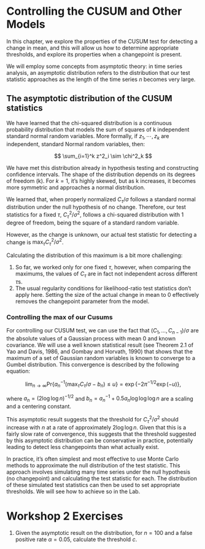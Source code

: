 # Controlling the CUSUM and Other Models

In this chapter, we explore the properties of the CUSUM test for detecting a change in mean, and this will allow us how to determine appropriate thresholds, and explore its properties when a changepoint is present.

We will employ some concepts from asymptotic theory: in time series analysis, an asymptotic distribution refers to the distribution that our test statistic approaches as the length of the time series $n$ becomes very large.

## The asymptotic distribution of the CUSUM statistics

We have learned that the chi-squared distribution is a continuous probability distribution that models the sum of squares of k independent standard normal random variables. More formally, if $z_1, \cdots, z_k$ are independent, standard Normal random variables, then:

$$
\sum_{i=1}^k z^2_i \sim \chi^2_k
$$

We have met this distribution already in hypothesis testing and constructing confidence intervals. The shape of the distribution depends on its degrees of freedom (k). For $k=1$, it's highly skewed, but as k increases, it becomes more symmetric and approaches a normal distribution.

We learned that, when properly normalized $C_\tau/\sigma$ follows a standard normal distribution under the null hypothesis of no change. Therefore, our test statistics for a fixed $\tau$, $C_\tau^2/\sigma^2$, follows a chi-squared distribution with 1 degree of freedom, being the square of a standard random variable.

However, as the change is unknown, our actual test statistic for detecting a change is $\max_\tau C_\tau^2/σ^2$. 

Calculating the distribution of this maximum is a bit more challenging:

1.    So far, we worked only for one fixed $\tau$, however, when comparing the maximums, the values of $C_\tau$ are in fact not independent across different $\tau$s.
2.    The usual regularity conditions for likelihood-ratio test statistics don't apply here. Setting the size of the actual change in mean to 0 effectively removes the changepoint parameter from the model.

### Controlling the max of our Cusums

For controlling our CUSUM test, we can use the fact that $(C_1, ..., C_{n-1})/ \sigma$ are the absolute values of a Gaussian process with mean 0 and known covariance. We will use a well known statistical result (see Theorem 2.1 of Yao and Davis, 1986, and Gombay and Horvath, 1990) that shows that the maximum of a set of Gaussian random variables is known to converge to a Gumbel distribution. This convergence is described by the following equation:

$$
\lim_{n→\infty} \text{Pr}\{a_n^{-1}(\max_τ C_τ/σ - b_n) ≤ u\} = \exp\{-2π^{-1/2}\exp(-u)\},
$$

where $a_n = (2 \log \log n)^{-1/2}$ and $b_n = a_n^{-1} + 0.5a_n \log \log \log n$ are a scaling and a centering constant. 

This asymptotic result suggests that the threshold for $C_τ^2/σ^2$ should increase with $n$ at a rate of approximately $2 \log \log n$. Given that this is a fairly slow rate of convergence, this suggests that the threshold suggested by this asymptotic distribution can be conservative in practice, potentially leading to detect less changepoints than what actually exist.

In practice, it's often simplest and most effective to use Monte Carlo methods to approximate the null distribution of the test statistic. This approach involves simulating many time series under the null hypothesis (no changepoint) and calculating the test statistic for each. The distribution of these simulated test statistics can then be used to set appropriate thresholds. We will see how to achieve so in the Lab.

# Workshop 2 Exercises
1.    Given the asymptotic result on the distribution, for $n = 100$ and a false positive rate $\alpha = 0.05$, calculate the threshold $c$.